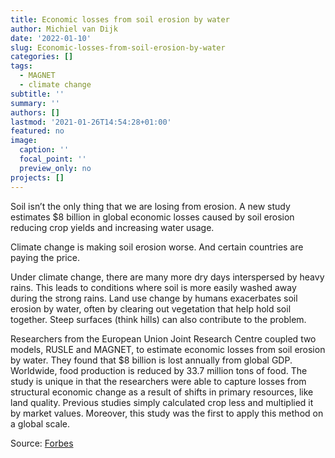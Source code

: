 ```yaml
---
title: Economic losses from soil erosion by water
author: Michiel van Dijk
date: '2022-01-10'
slug: Economic-losses-from-soil-erosion-by-water
categories: []
tags:
  - MAGNET
  - climate change
subtitle: ''
summary: ''
authors: []
lastmod: '2021-01-26T14:54:28+01:00'
featured: no
image:
  caption: ''
  focal_point: ''
  preview_only: no
projects: []
---
```

Soil isn't the only thing that we are losing from erosion. A new study estimates $8 billion in global economic losses caused by soil erosion reducing crop yields and increasing water usage.

Climate change is making soil erosion worse. And certain countries are paying the price.

Under climate change, there are many more dry days interspersed by heavy rains. This leads to conditions where soil is more easily washed away during the strong rains. Land use change by humans exacerbates soil erosion by water, often by clearing out vegetation that help hold soil together. Steep surfaces (think hills) can also contribute to the problem.

Researchers from the European Union Joint Research Centre coupled two models, RUSLE and MAGNET, to estimate economic losses from soil erosion by water. They found that $8 billion is lost annually from global GDP. Worldwide, food production is reduced by 33.7 million tons of food. The study is unique in that the researchers were able to capture losses from structural economic change as a result of shifts in primary resources, like land quality. Previous studies simply calculated crop less and multiplied it by market values. Moreover, this study was the first to apply this method on a global scale.

Source: [Forbes](https://www.forbes.com/sites/linhanhcat/2019/05/21/soil-erosion-washes-away-8-billion/?sh=2c5fe1d75b6c)


